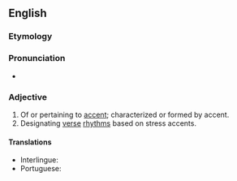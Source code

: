 ==English==

===Etymology===
{{suffix|en|accent|ual}}

===Pronunciation===
* {{a|US}} {{IPA|en|/æk.ˈsɛn.tʃu.əl/|/æk.ˈsɛntʃ.ə.wəl/|/æk.ˈsɛntʃ.wəl/}}

===Adjective===
{{head|en|adjective}}

# Of or pertaining to [[accent]]; characterized or formed by accent.
# Designating [[verse]] [[rhythms]] based on stress accents.

====Translations====
{{trans-top|of or pertaining to accent}}
* Interlingue: {{t|ie|accentual}}
* Portuguese: {{t|pt|acentual}}
{{trans-mid}}
{{trans-bottom}}